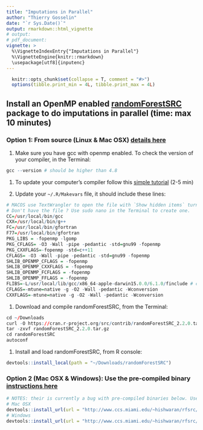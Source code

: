 ```yaml
---
title: "Imputations in Parallel"
author: "Thierry Gosselin"
date: "`r Sys.Date()`"
output: rmarkdown::html_vignette
# output: 
# pdf_document:
vignette: >
  %\VignetteIndexEntry{"Imputations in Parallel"}
  %\VignetteEngine{knitr::rmarkdown}
  \usepackage[utf8]{inputenc}
---
```

  
```r
  knitr::opts_chunk$set(collapse = T, comment = "#>")
  options(tibble.print_min = 4L, tibble.print_max = 4L)
```


## Install an OpenMP enabled [randomForestSRC](http://www.ccs.miami.edu/~hishwaran/rfsrc.html) package to do imputations in parallel (time: max 10 minutes)

### Option 1: From source (Linux & Mac OSX) [details here](http://www.ccs.miami.edu/~hishwaran/rfsrc.html)

1. Make sure you have gcc with openmp enabled. 
To check the version of your compiler, in the Terminal:
```r
gcc --version # should be higher than 4.8
```

1. To update your computer's compiler follow this [simple tutorial](http://gbs-cloud-tutorial.readthedocs.io/en/latest/03_computer_setup.html#update-your-computer-s-compiler) (2-5 min)


1. Update your `~/.R/Makevars` file, it should include these lines:
```r
# MACOS use TextWrangler to open the file with `Show hidden items` turn ON
# Don't have the file ? Use sudo nano in the Terminal to create one.
CC=/usr/local/bin/gcc
CXX=/usr/local/bin/g++
FC=/usr/local/bin/gfortran
F77=/usr/local/bin/gfortran
PKG_LIBS = -fopenmp -lgomp
PKG_CFLAGS= -O3 -Wall -pipe -pedantic -std=gnu99 -fopenmp
PKG_CXXFLAGS=-fopenmp -std=c++11
CFLAGS= -O3 -Wall -pipe -pedantic -std=gnu99 -fopenmp
SHLIB_OPENMP_CFLAGS = -fopenmp
SHLIB_OPENMP_CXXFLAGS = -fopenmp
SHLIB_OPENMP_FCFLAGS = -fopenmp
SHLIB_OPENMP_FFLAGS = -fopenmp
FLIBS=-L/usr/local/lib/gcc/x86_64-apple-darwin15.0.0/6.1.0/finclude # change according to your computer compiler version
CFLAGS=-mtune=native -g -O2 -Wall -pedantic -Wconversion
CXXFLAGS=-mtune=native -g -O2 -Wall -pedantic -Wconversion
```

1. Download and compile randomForestSRC, from the Terminal:
```r
cd ~/Downloads
curl -O https://cran.r-project.org/src/contrib/randomForestSRC_2.2.0.tar.gz
tar -zxvf randomForestSRC_2.2.0.tar.gz
cd randomForestSRC
autoconf
```

1. Install and load randomForestSRC, from R console:
```r
devtools::install_local(path = "~/Downloads/randomForestSRC")
```

### Option 2 (Mac OSX & Windows): Use the pre-compiled binary [instructions here](http://www.ccs.miami.edu/~hishwaran/rfsrc.html)
```r
# NOTES: their is currently a bug with pre-compiled binaries below. Use option 1 until further notice
# Mac OSX
devtools::install_url(url = "http://www.ccs.miami.edu/~hishwaran/rfsrc/randomForestSRC_2.2.0.tgz")
# Windows
devtools::install_url(url = "http://www.ccs.miami.edu/~hishwaran/rfsrc/randomForestSRC_2.2.0.zip")
```


